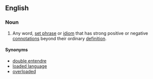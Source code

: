 ==English==

===Noun===
{{en-noun|head=[[loaded]] [[word]]}}

# {{idiomatic|linguistics}} Any word, [[set phrase]] or [[idiom]] that has strong positive or negative [[connotation]]s beyond their ordinary [[definition]].

====Synonyms====
* [[double entendre]] {{qualifier|usually sexual or risque}}
* [[loaded language]] {{qualifier|multiple loaded words used in combination}}
* [[overloaded]] {{qualifier|having multiple meanings}}
